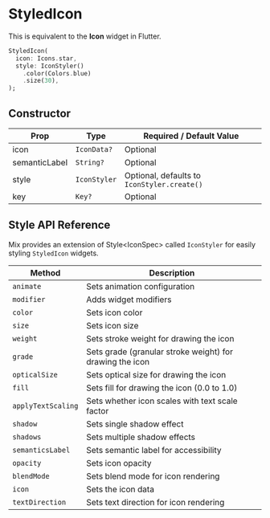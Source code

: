 # StyledIcon

This is equivalent to the **Icon** widget in Flutter.

```dart
StyledIcon(
  icon: Icons.star,
  style: IconStyler()
    .color(Colors.blue)
    .size(30),
);
```

## Constructor

| Prop          | Type                        | Required / Default Value                |
|---------------|-----------------------------|-----------------------------------------|
| icon          | `IconData?`                 | Optional                               |
| semanticLabel | `String?`                   | Optional                               |
| style         | `IconStyler`                | Optional, defaults to `IconStyler.create()` |
| key           | `Key?`                      | Optional                               |

## Style API Reference

Mix provides an extension of Style\<IconSpec> called `IconStyler` for easily styling `StyledIcon` widgets.

| Method | Description |
|--------|-------------|
| `animate` | Sets animation configuration |
| `modifier` | Adds widget modifiers |
| `color` | Sets icon color |
| `size` | Sets icon size |
| `weight` | Sets stroke weight for drawing the icon |
| `grade` | Sets grade (granular stroke weight) for drawing the icon |
| `opticalSize` | Sets optical size for drawing the icon |
| `fill` | Sets fill for drawing the icon (0.0 to 1.0) |
| `applyTextScaling` | Sets whether icon scales with text scale factor |
| `shadow` | Sets single shadow effect |
| `shadows` | Sets multiple shadow effects |
| `semanticsLabel` | Sets semantic label for accessibility |
| `opacity` | Sets icon opacity |
| `blendMode` | Sets blend mode for icon rendering |
| `icon` | Sets the icon data |
| `textDirection` | Sets text direction for icon rendering |
